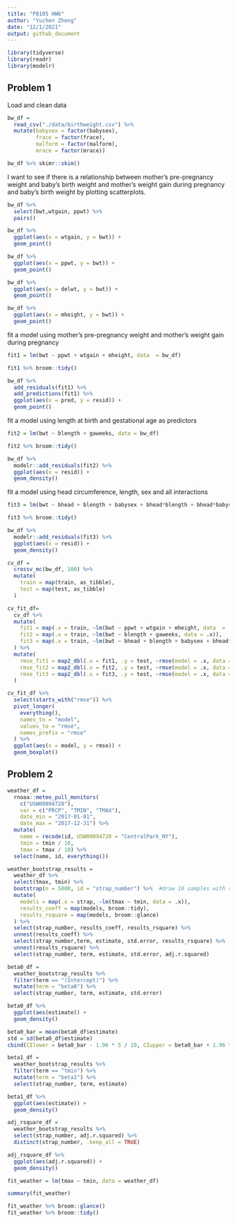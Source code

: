 ```yaml
---
title: "P8105 HW6"
author: "Yuchen Zheng"
date: "12/1/2021"
output: github_document
---
```


```r
library(tidyverse)
library(readr)
library(modelr)
```

## Problem 1

Load and clean data
```r
bw_df = 
  read_csv("./data/birthweight.csv") %>% 
  mutate(babysex = factor(babysex),
         frace = factor(frace),
         malform = factor(malform),
         mrace = factor(mrace)) 

bw_df %>% skimr::skim()
```

I want to see if there is a relationship between mother's pre-pregnancy weight and baby's birth weight and mother's weight gain during pregnancy and baby's birth weight by plotting scatterplots.
```r
bw_df %>% 
  select(bwt,wtgain, ppwt) %>% 
  pairs()

bw_df %>% 
  ggplot(aes(x = wtgain, y = bwt)) +
  geom_point()

bw_df %>% 
  ggplot(aes(x = ppwt, y = bwt)) +
  geom_point()

bw_df %>% 
  ggplot(aes(x = delwt, y = bwt)) +
  geom_point()

bw_df %>% 
  ggplot(aes(x = mheight, y = bwt)) +
  geom_point()
```

fit a model using mother's pre-pregnancy weight and mother's weight gain during pregnancy
```r
fit1 = lm(bwt ~ ppwt + wtgain + mheight, data  = bw_df)

fit1 %>% broom::tidy()

```

```r
bw_df %>% 
  add_residuals(fit1) %>% 
  add_predictions(fit1) %>%  
  ggplot(aes(x = pred, y = resid)) +
  geom_point() 
```

fit a model using length at birth and gestational age as predictors
```r
fit2 = lm(bwt ~ blength + gaweeks, data = bw_df)

fit2 %>% broom::tidy()

bw_df %>% 
  modelr::add_residuals(fit2) %>% 
  ggplot(aes(x = resid)) +
  geom_density() 
```

fit a model using head circumference, length, sex and all interactions
```r
fit3 = lm(bwt ~ bhead + blength + babysex + bhead*blength + bhead*babysex + blength*babysex + bhead*blength*babysex, data = bw_df)

fit3 %>% broom::tidy()

bw_df %>% 
  modelr::add_residuals(fit3) %>% 
  ggplot(aes(x = resid)) +
  geom_density() 
```

```r
cv_df = 
  crossv_mc(bw_df, 100) %>% 
  mutate(
    train = map(train, as_tibble),
    test = map(test, as_tibble)
  )

cv_fit_df=
  cv_df %>% 
  mutate(
    fit1 = map(.x = train, ~lm(bwt ~ ppwt + wtgain + mheight, data  = .x)),
    fit2 = map(.x = train, ~lm(bwt ~ blength + gaweeks, data = .x)),
    fit3 = map(.x = train, ~lm(bwt ~ bhead + blength + babysex + bhead*blength + bhead*babysex + blength*babysex + bhead*blength*babysex, data = .x))
  ) %>% 
  mutate(
    rmse_fit1 = map2_dbl(.x = fit1, .y = test, ~rmse(model = .x, data = .y)),
    rmse_fit2 = map2_dbl(.x = fit2, .y = test, ~rmse(model = .x, data = .y)),
    rmse_fit3 = map2_dbl(.x = fit3, .y = test, ~rmse(model = .x, data = .y)),
  )

cv_fit_df %>% 
  select(starts_with("rmse")) %>% 
  pivot_longer(
    everything(),
    names_to = "model",
    values_to = "rmse",
    names_prefix = "rmse"
  ) %>% 
  ggplot(aes(x = model, y = rmse)) +
  geom_boxplot()
```

## Problem 2

```r
weather_df = 
  rnoaa::meteo_pull_monitors(
    c("USW00094728"),
    var = c("PRCP", "TMIN", "TMAX"), 
    date_min = "2017-01-01",
    date_max = "2017-12-31") %>%
  mutate(
    name = recode(id, USW00094728 = "CentralPark_NY"),
    tmin = tmin / 10,
    tmax = tmax / 10) %>%
  select(name, id, everything())
```

```r
weather_bootstrap_results = 
  weather_df %>% 
  select(tmax, tmin) %>% 
  bootstrap(n = 5000, id = "strap_number") %>%  #draw 10 samples with replacement have the same size as the filtered dataset
  mutate(
    models = map(.x = strap, ~lm(tmax ~ tmin, data = .x)),
    results_coeff = map(models, broom::tidy),
    results_rsquare = map(models, broom::glance)
  ) %>% 
  select(strap_number, results_coeff, results_rsquare) %>% 
  unnest(results_coeff) %>% 
  select(strap_number,term, estimate, std.error, results_rsquare) %>% 
  unnest(results_rsquare) %>% 
  select(strap_number, term, estimate, std.error, adj.r.squared)

```

```r
beta0_df = 
  weather_bootstrap_results %>% 
  filter(term == "(Intercept)") %>% 
  mutate(term = "beta0") %>%
  select(strap_number, term, estimate, std.error)

beta0_df %>% 
  ggplot(aes(estimate)) +
  geom_density()

beta0_bar = mean(beta0_df$estimate)
std = sd(beta0_df$estimate)
cbind(CIlower = beta0_bar - 1.96 * 5 / 10, CIupper = beta0_bar + 1.96 * 5 / 10)
```

```r
beta1_df = 
  weather_bootstrap_results %>% 
  filter(term == "tmin") %>% 
  mutate(term = "beta1") %>% 
  select(strap_number, term, estimate)

beta1_df %>% 
  ggplot(aes(estimate)) +
  geom_density()


```

```r
adj_rsquare_df = 
  weather_bootstrap_results %>% 
  select(strap_number, adj.r.squared) %>% 
  distinct(strap_number, .keep_all = TRUE)

adj_rsquare_df %>% 
  ggplot(aes(adj.r.squared)) +
  geom_density()
```

```r
fit_weather = lm(tmax ~ tmin, data = weather_df)

summary(fit_weather)

fit_weather %>% broom::glance()
fit_weather %>% broom::tidy()
```

